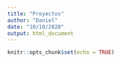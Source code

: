 ```yaml
---
title: "Proyectos"
author: "Daniel"
date: "10/10/2020"
output: html_document
---
```


```r
knitr::opts_chunk$set(echo = TRUE)
```

